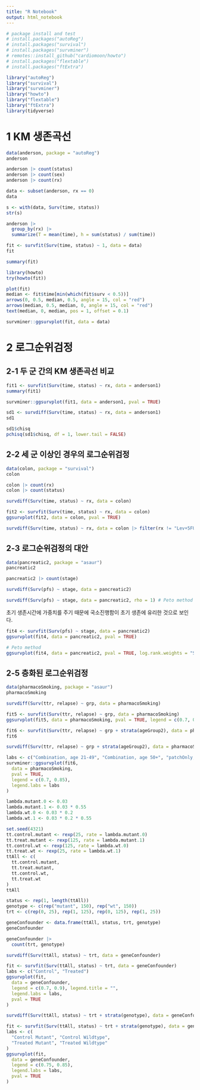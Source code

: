 ```yaml
---
title: "R Notebook"
output: html_notebook
---
```


```r
# package install and test
# install.packages("autoReg")
# install.packages("survival")
# install.packages("survminer")
# remotes::install_github("cardiomoon/howto")
# install.packages("flextable")
# install.packages("ftExtra")
```

```r
library("autoReg")
library("survival")
library("survminer")
library("howto")
library("flextable")
library("ftExtra")
library(tidyverse)
```

# 1 KM 생존곡선

```r
data(anderson, package = "autoReg")
anderson
```

```r
anderson |> count(status)
anderson |> count(sex)
anderson |> count(rx)
```

```r
data <- subset(anderson, rx == 0)
data
```

```r
s <- with(data, Surv(time, status))
str(s)
```

```r
anderson |>
  group_by(rx) |>
  summarize(T = mean(time), h = sum(status) / sum(time))
```

```r
fit <- survfit(Surv(time, status) ~ 1, data = data)
fit
```

```r
summary(fit)
```

```r
library(howto)
try(howto(fit))
```

```r
plot(fit)
median <- fit$time[min(which(fit$surv < 0.5))]
arrows(0, 0.5, median, 0.5, angle = 15, col = "red")
arrows(median, 0.5, median, 0, angle = 15, col = "red")
text(median, 0, median, pos = 1, offset = 0.1)
```

```r
survminer::ggsurvplot(fit, data = data)
```

# 2 로그순위검정

## 2-1 두 군 간의 KM 생존곡선 비교

```r
fit1 <- survfit(Surv(time, status) ~ rx, data = anderson1)
summary(fit1)
```

```r
survminer::ggsurvplot(fit1, data = anderson1, pval = TRUE)
```

```r
sd1 <- survdiff(Surv(time, status) ~ rx, data = anderson1)
sd1
```

```r
sd1$chisq
pchisq(sd1$chisq, df = 1, lower.tail = FALSE)
```

## 2-2 세 군 이상인 경우의 로그순위검정

```r
data(colon, package = "survival")
colon
```

```r
colon |> count(rx)
colon |> count(status)
```

```r
survdiff(Surv(time, status) ~ rx, data = colon)
```

```r
fit2 <- survfit(Surv(time, status) ~ rx, data = colon)
ggsurvplot(fit2, data = colon, pval = TRUE)
```

```r
survdiff(Surv(time, status) ~ rx, data = colon |> filter(rx != "Lev+5FU"))
```

## 2-3 로그순위검정의 대안

```r
data(pancreatic2, package = "asaur")
pancreatic2
```

```r
pancreatic2 |> count(stage)
```

```r
survdiff(Surv(pfs) ~ stage, data = pancreatic2)
```

```r
survdiff(Surv(pfs) ~ stage, data = pancreatic2, rho = 1) # Peto method
```

초기 생존시간에 가중치를 주기 때문에 국소진행함이 초기 생존에 유리한 것으로 보인다.

```r
fit4 <- survfit(Surv(pfs) ~ stage, data = pancreatic2)
ggsurvplot(fit4, data = pancreatic2, pval = TRUE)
```

```r
# Peto method
ggsurvplot(fit4, data = pancreatic2, pval = TRUE, log.rank.weights = "S1")
```

## 2-5 층화된 로그순위검정

```r
data(pharmacoSmoking, package = "asaur")
pharmacoSmoking
```

```r
survdiff(Surv(ttr, relapse) ~ grp, data = pharmacoSmoking)
```

```r
fit5 <- survfit(Surv(ttr, relapse) ~ grp, data = pharmacoSmoking)
ggsurvplot(fit5, data = pharmacoSmoking, pval = TRUE, legend = c(0.7, 0.85))
```

```r
fit6 <- survfit(Surv(ttr, relapse) ~ grp + strata(ageGroup2), data = pharmacoSmoking)
fit6
```

```r
survdiff(Surv(ttr, relapse) ~ grp + strata(ageGroup2), data = pharmacoSmoking)
```

```r
labs <- c("Combination, age 21-49", "Combination, age 50+", "patchOnly, age 21-49", "patchOnly, age = 50+")
survminer::ggsurvplot(fit6,
  data = pharmacoSmoking,
  pval = TRUE,
  legend = c(0.7, 0.85),
  legend.labs = labs
)
```

```r
lambda.mutant.0 <- 0.03
lambda.mutant.1 <- 0.03 * 0.55
lambda.wt.0 <- 0.03 * 0.2
lambda.wt.1 <- 0.03 * 0.2 * 0.55

set.seed(4321)
tt.control.mutant <- rexp(25, rate = lambda.mutant.0)
tt.treat.mutant <- rexp(125, rate = lambda.mutant.1)
tt.control.wt <- rexp(125, rate = lambda.wt.0)
tt.treat.wt <- rexp(25, rate = lambda.wt.1)
ttAll <- c(
  tt.control.mutant,
  tt.treat.mutant,
  tt.control.wt,
  tt.treat.wt
)
ttAll
```

```r
status <- rep(1, length(ttAll))
genotype <- c(rep("mutant", 150), rep("wt", 150))
trt <- c(rep(0, 25), rep(1, 125), rep(0, 125), rep(1, 25))

geneConfounder <- data.frame(ttAll, status, trt, genotype)
geneConfounder
```

```r
geneConfounder |>
  count(trt, genotype)
```

```r
survdiff(Surv(ttAll, status) ~ trt, data = geneConfounder)
```

```r
fit <- survfit(Surv(ttAll, status) ~ trt, data = geneConfounder)
labs <- c("Control", "Treated")
ggsurvplot(fit,
  data = geneConfounder,
  legend = c(0.7, 0.9), legend.title = "",
  legend.labs = labs,
  pval = TRUE
)
```

```r
survdiff(Surv(ttAll, status) ~ trt + strata(genotype), data = geneConfounder)
```

```r
fit <- survfit(Surv(ttAll, status) ~ trt + strata(genotype), data = geneConfounder)
labs <- c(
  "Control Mutant", "Control Wildtype",
  "Treated Mutant", "Treated Wildtype"
)
ggsurvplot(fit,
  data = geneConfounder,
  legend = c(0.75, 0.85),
  legend.labs = labs,
  pval = TRUE
)
```
